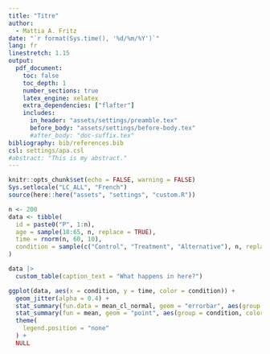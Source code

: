 ```yaml
---
title: "Titre"
author:
  - Mattia A. Fritz
date: "`r format(Sys.time(), '%d/%m/%Y')`"
lang: fr
linestretch: 1.15
output:
  pdf_document:
    toc: false
    toc_depth: 1
    number_sections: true
    latex_engine: xelatex
    extra_dependencies: ["flafter"]
    includes:
      in_header: "assets/settings/preamble.tex"
      before_body: "assets/settings/before-body.tex"
      #after_body: "doc-suffix.tex"
bibliography: bib/references.bib
csl: settings/apa.csl
#abstract: "This is my abstract."
---
```


```r
knitr::opts_chunk$set(echo = FALSE, warning = FALSE)
Sys.setlocale("LC_ALL", "French")
source(here::here("assets", "settings", "custom.R"))
```

```r
n <- 200
data <- tibble(
  id = paste0("P", 1:n),
  age = sample(18:65, n, replace = TRUE),
  time = rnorm(n, 60, 10),
  condition = sample(c("Control", "Treatment", "Alternative"), n, replace = TRUE)
)

data |> 
  custom_table(caption_text = "What happens in here?")
```

```r
ggplot(data, aes(x = condition, y = time, color = condition)) +
  geom_jitter(alpha = 0.4) +
  stat_summary(fun.data = mean_cl_normal, geom = "errorbar", aes(group = condition, color = condition), width = 0.4) +
  stat_summary(fun = mean, geom = "point", aes(group = condition, color = condition), size = 3, shape = 15) +
  theme(
    legend.position = "none"
  ) +
  NULL
```

